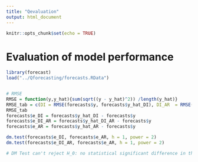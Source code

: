 ```yaml
---
title: "Qevaluation"
output: html_document
---
```


```r
knitr::opts_chunk$set(echo = TRUE)
```

# Evaluation of model performance
```r
library(forecast)
load("../Qforecasting/forecasts.RData")


# RMSE
RMSE = function(y,y_hat){sum(sqrt((y - y_hat)^2)) /length(y_hat)}
RMSE_tab = c(DI = RMSE(forecasts$y, forecasts$y_hat_DI), DI_AR  = RMSE(forecasts$y, forecasts$y_hat_DI_AR), AR = RMSE(forecasts$y, forecasts$y_hat_AR))
RMSE_tab
forecasts$e_DI = forecasts$y_hat_DI - forecasts$y
forecasts$e_DI_AR = forecasts$y_hat_DI_AR - forecasts$y
forecasts$e_AR = forecasts$y_hat_AR - forecasts$y

dm.test(forecasts$e_DI, forecasts$e_AR, h = 1, power = 2)
dm.test(forecasts$e_DI_AR, forecasts$e_AR, h = 1, power = 2)

# DM Test can't reject H_0: no statistical significant difference in the two forecasts
```

